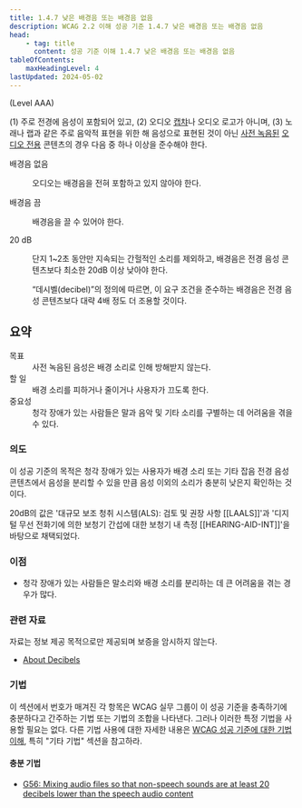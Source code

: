 ```yaml
---
title: 1.4.7 낮은 배경음 또는 배경음 없음
description: WCAG 2.2 이해 성공 기준 1.4.7 낮은 배경음 또는 배경음 없음
head:
    - tag: title
      content: 성공 기준 이해 1.4.7 낮은 배경음 또는 배경음 없음
tableOfContents:
    maxHeadingLevel: 4
lastUpdated: 2024-05-02
---
```



(Level AAA)

<Card title="성공 기준(SC)">

(1) 주로 전경에 음성이 포함되어 있고, (2) 오디오 [캡챠](../../../glossary/captcha)나 오디오 로고가 아니며, (3) 노래나 랩과 같은 주로 음악적 표현을 위한 해 음성으로 표현된 것이 아닌 [사전 녹음된](../../../glossary/prerecorded) [오디오 전용](../../../glossary/audio-only) 콘텐츠의 경우 다음 중 하나 이상을 준수해야 한다.

<dl>
    <dt>배경음 없음</dt>
    <dd>
        <p>오디오는 배경음을 전혀 포함하고 있지 않아야 한다.</p>
    </dd>
    <dt>배경음 끔</dt>
    <dd>
        <p>배경음을 끌 수 있어야 한다.</p>
    </dd>
    <dt>20 dB</dt>
    <dd>
        <p>단지 1~2초 동안만 지속되는 간헐적인 소리를 제외하고, 배경음은 전경 음성 콘텐츠보다 최소한 20dB 이상 낮아야 한다.</p>
        <Card title="참고">
        “데시벨(decibel)”의 정의에 따르면, 이 요구 조건을 준수하는 배경음은 전경 음성 콘텐츠보다 대략 4배 정도 더 조용할 것이다.
        </Card>
    </dd>
</dl>
</Card>

## 요약

<dl>
<dt>목표</dt>
<dd>사전 녹음된 음성은 배경 소리로 인해 방해받지 않는다.</dd>
<dt>할 일</dt>
<dd>배경 소리를 피하거나 줄이거나 사용자가 끄도록 한다.</dd>
<dt>중요성</dt>
<dd>청각 장애가 있는 사람들은 말과 음악 및 기타 소리를 구별하는 데 어려움을 겪을 수 있다.</dd>
</dl>

### 의도

이 성공 기준의 목적은 청각 장애가 있는 사용자가 배경 소리 또는 기타 잡음 전경 음성 콘텐츠에서 음성을 분리할 수 있을 만큼 음성 이외의 소리가 충분히 낮은지 확인하는 것이다.

20dB의 값은 '대규모 보조 청취 시스템(ALS): 검토 및 권장 사항 \[\[LAALS\]\]'과 '디지털 무선 전화기에 의한 보청기 간섭에 대한 보청기 내 측정 \[\[HEARING-AID-INT\]\]'을 바탕으로 채택되었다.

### 이점

*   청각 장애가 있는 사람들은 말소리와 배경 소리를 분리하는 데 큰 어려움을 겪는 경우가 많다.

### 관련 자료

자료는 정보 제공 목적으로만 제공되며 보증을 암시하지 않는다.

*   [About Decibels](https://ds.gpii.net/content/about-decibels-db)

### 기법

이 섹션에서 번호가 매겨진 각 항목은 WCAG 실무 그룹이 이 성공 기준을 충족하기에 충분하다고 간주하는 기법 또는 기법의 조합을 나타낸다. 그러나 이러한 특정 기법을 사용할 필요는 없다. 다른 기법 사용에 대한 자세한 내용은 [WCAG 성공 기준에 대한 기법 이해](../understanding-techniques), 특히 "기타 기법" 섹션을 참고하라.

#### 충분 기법

*   [G56: Mixing audio files so that non-speech sounds are at least 20 decibels lower than the speech audio content](https://www.w3.org/WAI/WCAG22/Techniques/general/G56)

